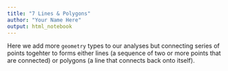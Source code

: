 ```yaml
---
title: "7 Lines & Polygons"
author: "Your Name Here"
output: html_notebook
---
```


Here we add more `geometry` types to our analyses but connecting series of points togehter to forms either lines (a sequence of two or more points that are connected) or polygons (a line that connects back onto itself).

